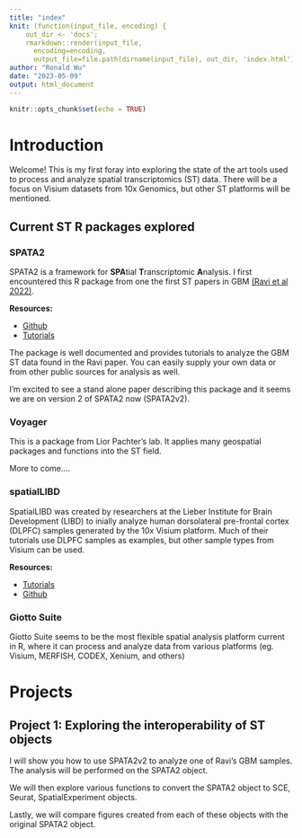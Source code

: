 ```yaml
---
title: "index"
knit: (function(input_file, encoding) {
    out_dir <- 'docs';
    rmarkdown::render(input_file,
      encoding=encoding,
      output_file=file.path(dirname(input_file), out_dir, 'index.html'))})
author: "Ronald Wu"
date: "2023-05-09"
output: html_document
---
```


```r
knitr::opts_chunk$set(echo = TRUE)
```

# Introduction

Welcome! This is my first foray into exploring the state of the art tools used to process and analyze spatial transcriptomics (ST) data. There will be a focus on Visium datasets from 10x Genomics, but other ST platforms will be mentioned.

## Current ST R packages explored {.tabset}

### SPATA2

SPATA2 is a framework for **SPA**tial **T**ranscriptomic **A**nalysis. I first encountered this R package from one the first ST papers in GBM [(Ravi et al 2022)](https://www.cell.com/cancer-cell/fulltext/S1535-6108(22)00220-3). 

**Resources:**

- [Github](https://github.com/theMILOlab/SPATA2)
- [Tutorials](https://themilolab.github.io/SPATA2/)

The package is well documented and provides tutorials to analyze the GBM ST data found in the Ravi paper. You can easily supply your own data or from other public sources for analysis as well.

I'm excited to see a stand alone paper describing this package and it seems we are on version 2 of SPATA2 now (SPATA2v2).

### Voyager

This is a package from Lior Pachter's lab. It applies many geospatial packages and functions into the ST field. 

More to come....

### spatialLIBD

SpatialLIBD was created by researchers at the Lieber Institute for Brain Development (LIBD) to inially analyze human dorsolateral pre-frontal cortex (DLPFC) samples generated by the 10x Visium platform. Much of their tutorials use DLPFC samples as examples, but other sample types from Visium can be used.

**Resources:**

- [Tutorials](https://research.libd.org/spatialLIBD/articles/spatialLIBD.html)
- [Github](https://github.com/LieberInstitute/spatialLIBD/)

### Giotto Suite

Giotto Suite seems to be the most flexible spatial analysis platform current in R, where it can process and analyze data from various platforms (eg. Visium, MERFISH, CODEX, Xenium, and others)

# Projects

## Project 1: Exploring the interoperability of ST objects

I will show you how to use SPATA2v2 to analyze one of Ravi's GBM samples. The analysis will be performed on the SPATA2 object.

We will then explore various functions to convert the SPATA2 object to SCE, Seurat, SpatialExperiment objects. 

Lastly, we will compare figures created from each of these objects with the original SPATA2 object.